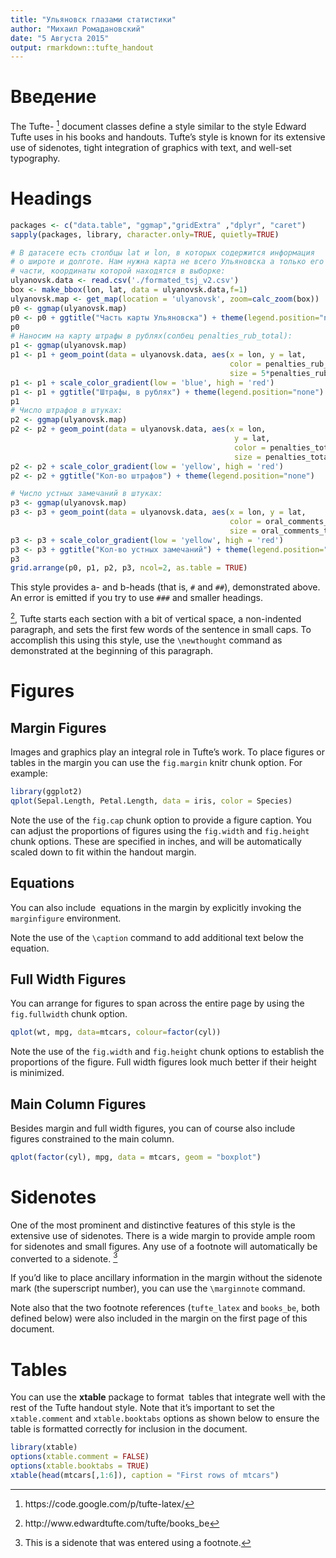 ```yaml
---
title: "Ульяновск глазами статистики"
author: "Михаил Ромадановский"
date: "5 Августа 2015"
output: rmarkdown::tufte_handout
---
```


# Введение

The Tufte-\LaTeX\ [^tufte_latex] document classes define a style similar to the style Edward Tufte uses in his books and handouts. Tufte's style is known for its extensive use of sidenotes, tight integration of graphics with text, and well-set typography. 

# Headings

```r
packages <- c("data.table", "ggmap","gridExtra" ,"dplyr", "caret")
sapply(packages, library, character.only=TRUE, quietly=TRUE)

# В датасете есть столбцы lat и lon, в которых содержится информация 
# о широте и долготе. Нам нужна карта не всего Ульяновска а только его 
# части, координаты которой находятся в выборке:
ulyanovsk.data <- read.csv('./formated_tsj_v2.csv')
box <- make_bbox(lon, lat, data = ulyanovsk.data,f=1)
ulyanovsk.map <- get_map(location = 'ulyanovsk', zoom=calc_zoom(box))
p0 <- ggmap(ulyanovsk.map)
p0 <- p0 + ggtitle("Часть карты Ульяновска") + theme(legend.position="none")
p0
# Наносим на карту штрафы в рублях(солбец penalties_rub_total):
p1 <- ggmap(ulyanovsk.map) 
p1 <- p1 + geom_point(data = ulyanovsk.data, aes(x = lon, y = lat, 
                                                 color = penalties_rub_total,
                                                 size = 5*penalties_rub_total)) 
p1 <- p1 + scale_color_gradient(low = 'blue', high = 'red')
p1 <- p1 + ggtitle("Штрафы, в рублях") + theme(legend.position="none")
p1
# Число штрафов в штуках:
p2 <- ggmap(ulyanovsk.map) 
p2 <- p2 + geom_point(data = ulyanovsk.data, aes(x = lon,
                                                  y = lat, 
                                                  color = penalties_total, 
                                                  size = penalties_total)) 
p2 <- p2 + scale_color_gradient(low = 'yellow', high = 'red')
p2 <- p2 + ggtitle("Кол-во штрафов") + theme(legend.position="none")

# Число устных замечаний в штуках:
p3 <- ggmap(ulyanovsk.map) 
p3 <- p3 + geom_point(data = ulyanovsk.data, aes(x = lon, y = lat,
                                                 color = oral_comments_total,
                                                 size = oral_comments_total)) 
p3 <- p3 + scale_color_gradient(low = 'yellow', high = 'red')
p3 <- p3 + ggtitle("Кол-во устных замечаний") + theme(legend.position="none")
p3
grid.arrange(p0, p1, p2, p3, ncol=2, as.table = TRUE) 
```


This style provides a- and b-heads (that is, `#` and `##`), demonstrated above.
An error is emitted if you try to use `###` and smaller headings.

\newthought{In his later books}[^books_be], Tufte starts each section with a bit of vertical space, a non-indented paragraph, and sets the first few words of the sentence in small caps. To accomplish this using this style, use the `\newthought` command as demonstrated at the beginning of this paragraph.

# Figures

## Margin Figures

Images and graphics play an integral role in Tufte's work. To place figures or tables in the margin you can use the `fig.margin` knitr chunk option. For example:

```r
library(ggplot2)
qplot(Sepal.Length, Petal.Length, data = iris, color = Species)
```

Note the use of the `fig.cap` chunk option to provide a figure caption. You can adjust the proportions of figures using the `fig.width` and `fig.height` chunk options. These are specified in inches, and will be automatically scaled down to fit within the handout margin.

## Equations

You can also include \LaTeX\ equations in the margin by explicitly invoking the `marginfigure` environment.

\begin{marginfigure}
$$\frac{d}{dx}\left( \int_{0}^{x} f(u)\,du\right)=f(x).$$
\caption{An equation}
\end{marginfigure}

Note the use of the `\caption` command to add additional text below the equation.

## Full Width Figures

You can arrange for figures to span across the entire page by using the `fig.fullwidth` chunk option. 

```r
qplot(wt, mpg, data=mtcars, colour=factor(cyl))
```

Note the use of the `fig.width` and `fig.height` chunk options to establish the proportions of the figure. Full width figures look much better if their height is minimized.

## Main Column Figures

Besides margin and full width figures, you can of course also include figures constrained to the main column.

```r
qplot(factor(cyl), mpg, data = mtcars, geom = "boxplot")
```

# Sidenotes

One of the most prominent and distinctive features of this style is the extensive use of sidenotes. There is a wide margin to provide ample room for sidenotes and small figures. Any use of a footnote will automatically be converted to a sidenote. ^[This is a sidenote that was entered using a footnote.] 

If you'd like to place ancillary information in the margin without the sidenote mark (the superscript number), you can use the `\marginnote` command. \marginnote{This is a margin note.  Notice that there isn't a number preceding the note.}

Note also that the two footnote references (`tufte_latex` and `books_be`, both defined below) were also included in the margin on the first page of this document.

# Tables

You can use the **xtable** package to format \LaTeX\ tables that integrate well with the rest of the Tufte handout style. Note that it's important to set the `xtable.comment` and `xtable.booktabs` options as shown below to ensure the table is formatted correctly for inclusion in the document.

```r
library(xtable)
options(xtable.comment = FALSE)
options(xtable.booktabs = TRUE)
xtable(head(mtcars[,1:6]), caption = "First rows of mtcars")
```


[^tufte_latex]: https://code.google.com/p/tufte-latex/
[^books_be]: http://www.edwardtufte.com/tufte/books_be










